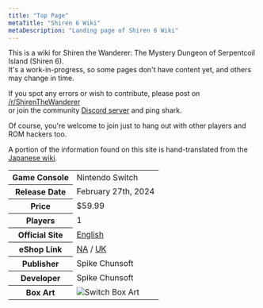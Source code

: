 ```yaml
---
title: "Top Page"
metaTitle: "Shiren 6 Wiki"
metaDescription: "Landing page of Shiren 6 Wiki"
---
```


This is a wiki for Shiren the Wanderer: The Mystery Dungeon of Serpentcoil Island (Shiren 6).<br/>It's a work-in-progress, so some pages don't have content yet, and others may change in time.

If you spot any errors or wish to contribute, please post on [/r/ShirenTheWanderer](https://reddit.com/r/ShirenTheWanderer)<br/>or join the community [Discord server](https://discord.gg/5y7UDFc) and ping shark.

Of course, you're welcome to join just to hang out with other players and ROM hackers too.

A portion of the information found on this site is hand-translated from the [Japanese wiki](https://shiren6.game-info.wiki/).

<table>
  <tr>
    <th>Game Console</th>
    <td>Nintendo Switch</td>
  </tr>
  <tr>
    <th>Release Date</th>
    <td>February 27th, 2024</td>
  </tr>
  <tr>
    <th>Price</th>
    <td>$59.99</td>
  </tr>
  <tr>
    <th>Players</th>
    <td>1</td>
  </tr>
  <tr>
    <th>Official Site</th>
    <td><a href="https://www.spike-chunsoft.co.jp/shiren6/en/">English</a></td>
  </tr>
  <tr>
    <th>eShop Link</th>
    <td><a href="https://www.nintendo.com/us/store/products/shiren-the-wanderer-the-mystery-dungeon-of-serpentcoil-island-switch/">NA</a> / <a href="https://www.nintendo.co.uk/Games/Nintendo-Switch-games/Shiren-the-Wanderer-The-Mystery-Dungeon-of-Serpentcoil-Island-2505891.html">UK</a></td>
  </tr>
  <tr>
    <th>Publisher</th>
    <td>Spike Chunsoft</td>
  </tr>
  <tr>
    <th>Developer</th>
    <td>Spike Chunsoft</td>
  </tr>
  <tr>
    <th>Box Art</th>
    <td class="boxArt"><img src="/images/other/shiren_6_box_art.jpg" alt="Switch Box Art"/></td>
  </tr>
</table>
